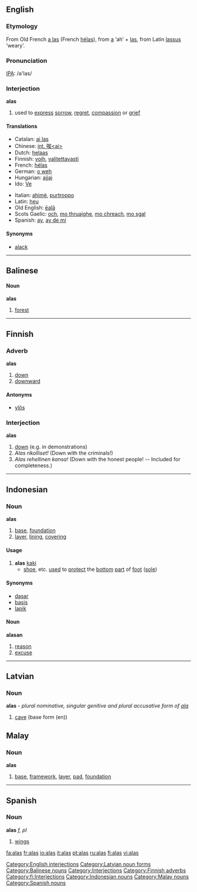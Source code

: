 ==English==
===Etymology===
From Old French [[a las]] (French [[hélas]]), from [[a]] ‘ah’ + [[las]], from Latin [[lassus]] ‘weary’.

===Pronunciation===
[[IPA]]: /ə'las/

===Interjection===
'''alas'''

#used to [[express]] [[sorrow]], [[regret]], [[compassion]] or [[grief]]

====Translations====
{{trans-top|exclamation of sorrow}}
*Catalan: [[ai las]]
*Chinese: [[int. 唉<ai>]]
*Dutch: [[helaas]]
*Finnish: [[voih]], [[valitettavasti]]
*French: [[hélas]]
*German: [[o weh]]
*Hungarian: [[ajjaj]]
*Ido: [[Ve]]
{{trans-mid}}
*Italian: [[ahimè]], [[purtroppo]]
*Latin: [[Heu|heu]]
*Old English: [[eala|ēalā]]
*Scots Gaelic: [[och]], [[mo thruaighe]], [[mo chreach]], [[mo sgal]]
*Spanish: [[ay]], [[ay de mí]]
{{trans-bottom}}

====Synonyms====
*[[alack]]

[[Category:English interjections]]
----

==Balinese==

====Noun====
'''alas'''

# [[forest]]

----

==Finnish==
{{Finnish index|al}}

===Adverb===
'''alas'''

#[[down]]
#[[downward]]

====Antonyms====
*[[ylös]]

===Interjection===
'''alas'''

#[[down]] (e.g. in demonstrations)
#''Alas rikolliset!'' (Down with the criminals!)
#''Alas rehellinen kansa!'' (Down with the honest people! -- Included for completeness.)

----

==Indonesian==

===Noun===
'''alas'''

# [[base]], [[foundation]]
# [[layer]], [[lining]], [[covering]]

====Usage====
# '''alas''' [[kaki]]
#* [[shoe]], etc. [[use]]d to [[protect]] the [[bottom]] [[part]] of [[foot]] ([[sole]])

====Synonyms====
* [[dasar]]
* [[basis]]
* [[lapik]]

====Noun====
'''alasan'''

# [[reason]]
# [[excuse]]

----

==Latvian==
===Noun===
'''alas''' - ''plural nominative, singular genitive and plural accusative form of [[ala]]''
#[[cave]] (base form (en))
{{lv-noun-d4|al|a}}
[[Category:Latvian noun forms]]

==Malay==

===Noun===
'''alas'''

# [[base]], [[framework]], [[layer]], [[pad]], [[foundation]]

----

==Spanish==

===Noun===
'''alas''' ''f, pl''

#[[wing]]s

[[Category:Balinese nouns]]
[[Category:Interjections]]
[[Category:Finnish adverbs]]
[[Category:fi:Interjections]]
[[Category:Indonesian nouns]]
[[Category:Malay nouns]]
[[Category:Spanish nouns]]

[[fa:alas]]
[[fr:alas]]
[[io:alas]]
[[it:alas]]
[[pt:alas]]
[[ru:alas]]
[[fi:alas]]
[[vi:alas]]